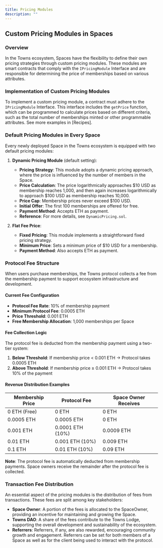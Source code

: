 ```yaml
---
title: Pricing Modules
description: ""
---
```


## Custom Pricing Modules in Spaces

### Overview

In the Towns ecosystem, Spaces have the flexibility to define their own pricing strategies through custom pricing modules. These modules are smart contracts that comply with the `IPricingModule` Interface and are responsible for determining the price of memberships based on various attributes.

### Implementation of Custom Pricing Modules

To implement a custom pricing module, a contract must adhere to the `IPricingModule` Interface. This interface includes the `getPrice` function, which can be programmed to calculate prices based on different criteria, such as the total number of memberships minted or other programmable attributes. See more examples in [Recipes].

### Default Pricing Modules in Every Space

Every newly deployed Space in the Towns ecosystem is equipped with two default pricing modules:

1. **Dynamic Pricing Module** (default setting):

   - **Pricing Strategy**: This module adopts a dynamic pricing approach, where the price is influenced by the number of members in the Space.
   - **Price Calculation**: The price logarithmically approaches \$10 USD as membership reaches 1,000, and then again increases logarithmically to approach \$100 USD as membership reaches 10,000.
   - **Price Cap**: Membership prices never exceed $100 USD.
   - **Initial Offer**: The first 100 memberships are offered for free.
   - **Payment Method**: Accepts ETH as payment.
   - **Reference**: For more details, see `DynamicPricing.sol`.

2. **Flat Fee Price**:
   - **Fixed Pricing**: This module implements a straightforward fixed pricing strategy.
   - **Minimum Price**: Sets a minimum price of $10 USD for a membership.
   - **Payment Method**: Also accepts ETH as payment.

### Protocol Fee Structure

When users purchase memberships, the Towns protocol collects a fee from the membership payment to support ecosystem infrastructure and development.

#### Current Fee Configuration
- **Protocol Fee Rate**: 10% of membership payment
- **Minimum Protocol Fee**: 0.0005 ETH
- **Price Threshold**: 0.001 ETH
- **Free Membership Allocation**: 1,000 memberships per Space

#### Fee Collection Logic

The protocol fee is deducted from the membership payment using a two-tier system:

1. **Below Threshold**: If membership price < 0.001 ETH → Protocol takes 0.0005 ETH
2. **Above Threshold**: If membership price ≥ 0.001 ETH → Protocol takes 10% of the payment

#### Revenue Distribution Examples

| Membership Price | Protocol Fee | Space Owner Receives |
|------------------|--------------|---------------------|
| 0 ETH (Free) | 0 ETH | 0 ETH |
| 0.0005 ETH | 0.0005 ETH | 0 ETH |
| 0.001 ETH | 0.0001 ETH (10%) | 0.0009 ETH |
| 0.01 ETH | 0.001 ETH (10%) | 0.009 ETH |
| 0.1 ETH | 0.01 ETH (10%) | 0.09 ETH |

**Note**: The protocol fee is automatically deducted from membership payments. Space owners receive the remainder after the protocol fee is collected.

### Transaction Fee Distribution

An essential aspect of the pricing modules is the distribution of fees from transactions. These fees are split among key stakeholders:

- **Space Owner**: A portion of the fees is allocated to the SpaceOwner, providing an incentive for maintaining and growing the Space.
- **Towns DAO**: A share of the fees contribute to the Towns Lodge, supporting the overall development and sustainability of the ecosystem.
- **Referrers**: Referrers, if any, are also rewarded, encouraging community growth and engagement. Referrers can be set for both members of a Space as well as for the client being used to interact with the protocol.
